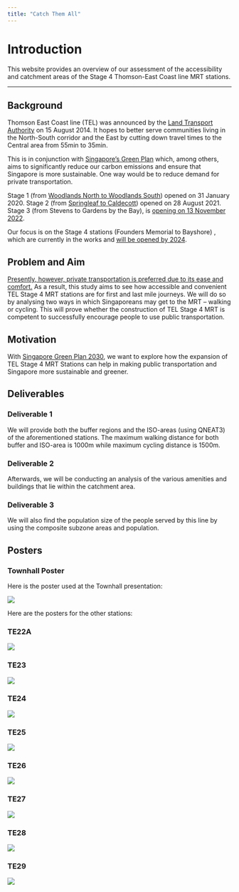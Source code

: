 ```yaml
---
title: "Catch Them All"
---
```


# Introduction

This website provides an overview of our assessment of the accessibility and catchment areas of the Stage 4 Thomson-East Coast line MRT stations.

------------------------------------------------------------------------

## Background

Thomson East Coast line (TEL) was announced by the [Land Transport Authority](https://www.lta.gov.sg/content/ltagov/en/upcoming_projects/rail_expansion/thomson_east_coast_line.html) on 15 August 2014. It hopes to better serve communities living in the North-South corridor and the East by cutting down travel times to the Central area from 55min to 35min.

This is in conjunction with [Singapore's Green Plan](https://www.greenplan.gov.sg/) which, among others, aims to significantly reduce our carbon emissions and ensure that Singapore is more sustainable. One way would be to reduce demand for private transportation.

Stage 1 (from [Woodlands North to Woodlands South](https://www.lta.gov.sg/content/ltagov/en/newsroom/2019/12/1/public_preview_of_thomson-east_coast_line1_stations_on_11january.html)) opened on 31 January 2020. Stage 2 (from [Springleaf to Caldecott](https://www.lta.gov.sg/content/ltagov/en/newsroom/2019/12/1/public_preview_of_thomson-east_coast_line1_stations_on_11january.html)) opened on 28 August 2021. Stage 3 (from Stevens to Gardens by the Bay), is [opening on 13 November 2022](https://www.lta.gov.sg/content/ltagov/en/newsroom/2022/10/news-releases/thomson---east-coast-line-stage-3-to-open-for-passenger-service-.html).

Our focus is on the Stage 4 stations (Founders Memorial to Bayshore) , which are currently in the works and [will be opened by 2024](https://www.channelnewsasia.com/singapore/thomson-east-coast-line-open-november-mrt-free-rides-11-stations-2994101#:~:text=Stage%204%2C%20which%20comprises%20eight,expected%20to%20open%20in%202024.).

## Problem and Aim

[Presently, however, private transportation is preferred due to its ease and comfort.](https://www.channelnewsasia.com/singapore/car-sale-coe-prices-premiums-driving-covid-19-pandemic-2295731) As a result, this study aims to see how accessible and convenient TEL Stage 4 MRT stations are for first and last mile journeys. We will do so by analysing two ways in which Singaporeans may get to the MRT -- walking or cycling. This will prove whether the construction of TEL Stage 4 MRT is competent to successfully encourage people to use public transportation.

## Motivation

With [Singapore Green Plan 2030](https://www.greenplan.gov.sg/key-focus-areas/energy-reset/), we want to explore how the expansion of TEL Stage 4 MRT Stations can help in making public transportation and Singapore more sustainable and greener.

## Deliverables

### Deliverable 1

We will provide both the buffer regions and the ISO-areas (using QNEAT3) of the aforementioned stations. The maximum walking distance for both buffer and ISO-area is 1000m while maximum cycling distance is 1500m.

### Deliverable 2

Afterwards, we will be conducting an analysis of the various amenities and buildings that lie within the catchment area.

### Deliverable 3

We will also find the population size of the people served by this line by using the composite subzone areas and population.

## Posters

### Townhall Poster

Here is the poster used at the Townhall presentation:

![](images/Poster.png)

Here are the posters for the other stations:

### TE22A

![](images/TE22A%20Founder%20Memorial-01.png)

### TE23

![](images/TE23%20Tanjong%20Rhu-02.png)

### TE24

![](images/TE24%20Katong%20Park-01.png)

### TE25

![](images/TE25%20Tanjong%20Katong-01.png)

### TE26

![](images/TE26%20Marine%20Parade-01.png)

### TE27

![](images/TE27%20Marine%20Terrace-01.png)

### TE28

![](images/TE28%20Siglap-01.png)

### TE29

![](images/TE29%20Bayshore-01.png)
